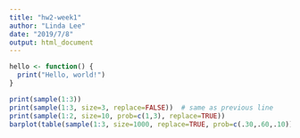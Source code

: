 ```yaml
---
title: "hw2-week1"
author: "Linda Lee"
date: "2019/7/8"
output: html_document
---
```


```r
hello <- function() {
  print("Hello, world!")
}

print(sample(1:3))
print(sample(1:3, size=3, replace=FALSE))  # same as previous line
print(sample(1:2, size=10, prob=c(1,3), replace=TRUE))
barplot(table(sample(1:3, size=1000, replace=TRUE, prob=c(.30,.60,.10))))

```